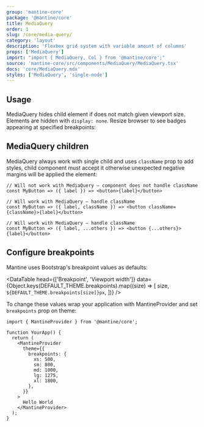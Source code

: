```yaml
---
group: 'mantine-core'
package: '@mantine/core'
title: MediaQuery
order: 1
slug: /core/media-query/
category: 'layout'
description: 'Flexbox grid system with variable amount of columns'
props: ['MediaQuery']
import: "import { MediaQuery, Col } from '@mantine/core';"
source: 'mantine-core/src/components/MediaQuery/MediaQuery.tsx'
docs: 'core/MediaQuery.mdx'
styles: ['MediaQuery', 'single-node']
---
```



## Usage

MediaQuery hides child element if does not match given viewport size. Elements are hidden with `display: none`.
Resize browser to see badges appearing at specified breakpoints:

<Demo data={MediaQueryDemos.usage} />

## MediaQuery children

MediaQuery always work with single child and uses `className` prop to add styles,
child component must accept it otherwise unexpected negative margins will be applied the element:

```tsx
// Will not work with MediaQuery – component does not handle className
const MyButton => ({ label }) => <button>{label}</button>

// Will work with MediaQuery – handle className
const MyButton => ({ label, className }) => <button className={className}>{label}</button>

// Will work with MediaQuery – handle className
const MyButton => ({ label, ...others }) => <button {...others}>{label}</button>
```

## Configure breakpoints

Mantine uses Bootstrap's breakpoint values as defaults:

<DataTable
  head={['Breakpoint', 'Viewport width']}
  data={Object.keys(DEFAULT_THEME.breakpoints).map((size) => [
    size,
    `${DEFAULT_THEME.breakpoints[size]}px`,
  ])}
/>

To change these values wrap your application with MantineProvider and set `breakpoints` prop on theme:

```tsx
import { MantineProvider } from '@mantine/core';

function YourApp() {
  return (
    <MantineProvider
      theme={{
        breakpoints: {
          xs: 500,
          sm: 800,
          md: 1000,
          lg: 1275,
          xl: 1800,
        },
      }}
    >
      Hello World
    </MantineProvider>
  );
}
```

